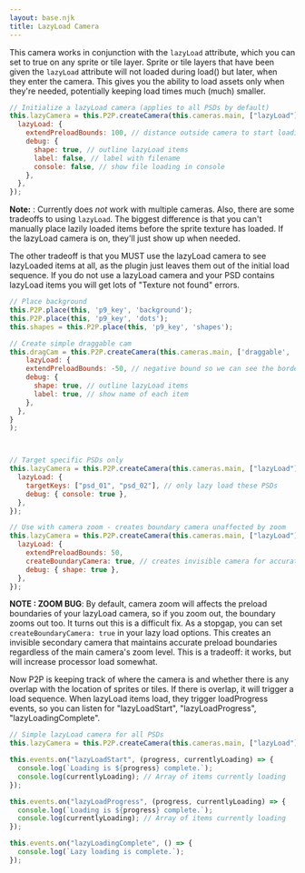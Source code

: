 ```yaml
---
layout: base.njk
title: LazyLoad Camera
---
```


This camera works in conjunction with the `lazyLoad` attribute, which you can set to true on any sprite or tile layer. Sprite or tile layers that have been given the `lazyLoad` attribute will not loaded during load() but later, when they enter the camera. This gives you the ability to load assets only when they're needed, potentially keeping load times much (much) smaller.

```js
// Initialize a lazyLoad camera (applies to all PSDs by default)
this.lazyCamera = this.P2P.createCamera(this.cameras.main, ["lazyLoad"], {
  lazyLoad: {
    extendPreloadBounds: 100, // distance outside camera to start loading
    debug: {
      shape: true, // outline lazyLoad items
      label: false, // label with filename 
      console: false, // show file loading in console
    },
  },
});

```
**Note:**  : Currently does _not_ work with multiple cameras. Also, there are some tradeoffs to using `lazyLoad`. The biggest difference is that you can't manually place lazily loaded items before the sprite texture has loaded. If the lazyLoad camera is on, they'll just show up when needed.

The other tradeoff is that you MUST use the lazyLoad camera to see lazyLoaded items at all, as the plugin just leaves them out of the initial load sequence. If you do not use a lazyLoad camera and your PSD contains lazyLoad items you will get lots of "Texture not found" errors.


<Interactive outputPath="demos/output/lazyLoad" psdKey="p9_key" >

```js 
// Place background
this.P2P.place(this, 'p9_key', 'background');
this.P2P.place(this, 'p9_key', 'dots');
this.shapes = this.P2P.place(this, 'p9_key', 'shapes');

// Create simple draggable cam
this.dragCam = this.P2P.createCamera(this.cameras.main, ['draggable', 'lazyLoad'], {
    lazyLoad: {
    extendPreloadBounds: -50, // negative bound so we can see the border for demonstration purposes.
    debug: {
      shape: true, // outline lazyLoad items
      label: true, // show name of each item
    },
  },
}
);



```
</Interactive>




```js

// Target specific PSDs only
this.lazyCamera = this.P2P.createCamera(this.cameras.main, ["lazyLoad"], {
  lazyLoad: {
    targetKeys: ["psd_01", "psd_02"], // only lazy load these PSDs
    debug: { console: true },
  },
});

// Use with camera zoom - creates boundary camera unaffected by zoom
this.lazyCamera = this.P2P.createCamera(this.cameras.main, ["lazyLoad"], {
  lazyLoad: {
    extendPreloadBounds: 50,
    createBoundaryCamera: true, // creates invisible camera for accurate boundaries when zoomed
    debug: { shape: true },
  },
});
```


**NOTE : ZOOM BUG**: By default, camera zoom will affects the preload boundaries of your lazyLoad camera, so if you zoom out, the boundary zooms out too.  It turns out this is a difficult fix. As a stopgap, you can set `createBoundaryCamera: true` in your lazy load options. This creates an invisible secondary camera that maintains accurate preload boundaries regardless of the main camera's zoom level. This is a tradeoff: it works, but   will increase processor load somewhat. 

Now P2P is keeping track of where the camera is and whether there is any overlap with the location of sprites or tiles. If there is overlap, it will trigger a load sequence. When lazyLoad items load, they trigger loadProgress events, so you can listen for "lazyLoadStart", "lazyLoadProgress", "lazyLoadingComplete".

```js
// Simple lazyLoad camera for all PSDs
this.lazyCamera = this.P2P.createCamera(this.cameras.main, ["lazyLoad"]);

this.events.on("lazyLoadStart", (progress, currentlyLoading) => {
  console.log(`Loading is ${progress} complete.`);
  console.log(currentlyLoading); // Array of items currently loading
});

this.events.on("lazyLoadProgress", (progress, currentlyLoading) => {
  console.log(`Loading is ${progress} complete.`);
  console.log(currentlyLoading); // Array of items currently loading
});

this.events.on("lazyLoadingComplete", () => {
  console.log(`Lazy loading is complete.`);
});
```